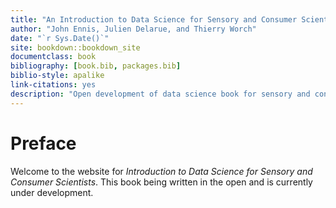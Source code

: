 ```yaml
--- 
title: "An Introduction to Data Science for Sensory and Consumer Scientists"
author: "John Ennis, Julien Delarue, and Thierry Worch"
date: "`r Sys.Date()`"
site: bookdown::bookdown_site
documentclass: book
bibliography: [book.bib, packages.bib]
biblio-style: apalike
link-citations: yes
description: "Open development of data science book for sensory and consumer scientists."
---
```


# Preface {-}

Welcome to the website for *Introduction to Data Science for Sensory and Consumer Scientists*.  This book being written in the open and is currently under development.
